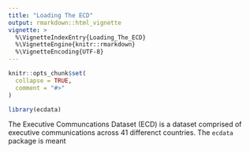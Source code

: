 ```yaml
---
title: "Loading The ECD"
output: rmarkdown::html_vignette
vignette: >
  %\VignetteIndexEntry{Loading_The_ECD}
  %\VignetteEngine{knitr::rmarkdown}
  %\VignetteEncoding{UTF-8}
---
```


```r
knitr::opts_chunk$set(
  collapse = TRUE,
  comment = "#>"
)
```

```r
library(ecdata)
```

The Executive Communcations Dataset (ECD) is a dataset comprised of executive communications across 41 differenct countries. The `ecdata` package is meant 
